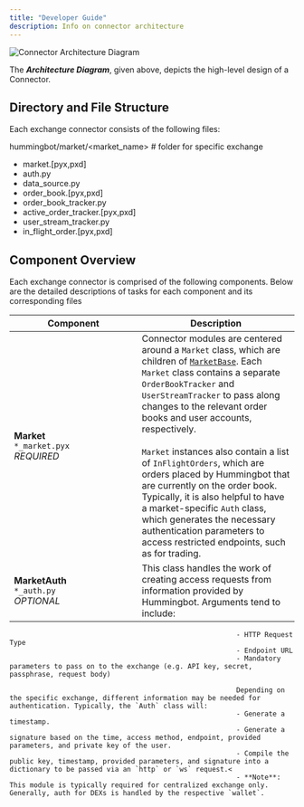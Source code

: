```yaml
---
title: "Developer Guide"
description: Info on connector architecture
---
```


![Connector Architecture Diagram](connector-architecture-diagram.svg)

The **_Architecture Diagram_**, given above, depicts the high-level design of a Connector.

## Directory and File Structure

Each exchange connector consists of the following files:

hummingbot/market/<market_name> # folder for specific exchange

- market.[pyx,pxd]
- auth.py
- data_source.py
- order_book.[pyx,pxd]
- order_book_tracker.py
- active_order_tracker.[pyx,pxd]
- user_stream_tracker.py
- in_flight_order.[pyx,pxd]

## Component Overview

Each exchange connector is comprised of the following components.
Below are the detailed descriptions of tasks for each component and its corresponding files

| Component<div style="width: 210px"/>          | Description                                                                                                                                                                                                                                                                                                                                                                                                                                                                                                                                                                                                                                                                                    |
| --------------------------------------------- | ---------------------------------------------------------------------------------------------------------------------------------------------------------------------------------------------------------------------------------------------------------------------------------------------------------------------------------------------------------------------------------------------------------------------------------------------------------------------------------------------------------------------------------------------------------------------------------------------------------------------------------------------------------------------------------------------- |
| **Market**<br/>`*_market.pyx`<br/> _REQUIRED_ | Connector modules are centered around a `Market` class, which are children of [`MarketBase`](https://github.com/CoinAlpha/hummingbot/blob/master/hummingbot/market/market_base.pyx). Each `Market` class contains a separate `OrderBookTracker` and `UserStreamTracker` to pass along changes to the relevant order books and user accounts, respectively.<br/><br/>`Market` instances also contain a list of `InFlightOrders`, which are orders placed by Hummingbot that are currently on the order book. Typically, it is also helpful to have a market-specific `Auth` class, which generates the necessary authentication parameters to access restricted endpoints, such as for trading. |
| **MarketAuth**<br/>`*_auth.py`<br/>_OPTIONAL_ | This class handles the work of creating access requests from information provided by Hummingbot. Arguments tend to include:                                                                                                                                                                                                                                                                                                                                                                                                                                                                                                                                                                    |

                                                            - HTTP Request Type
                                                            - Endpoint URL
                                                            - Mandatory parameters to pass on to the exchange (e.g. API key, secret, passphrase, request body)

                                                            Depending on the specific exchange, different information may be needed for authentication. Typically, the `Auth` class will:
                                                            - Generate a timestamp.
                                                            - Generate a signature based on the time, access method, endpoint, provided parameters, and private key of the user.
                                                            - Compile the public key, timestamp, provided parameters, and signature into a dictionary to be passed via an `http` or `ws` request.<
                                                            - **Note**: This module is typically required for centralized exchange only.  Generally, auth for DEXs is handled by the respective `wallet`.
